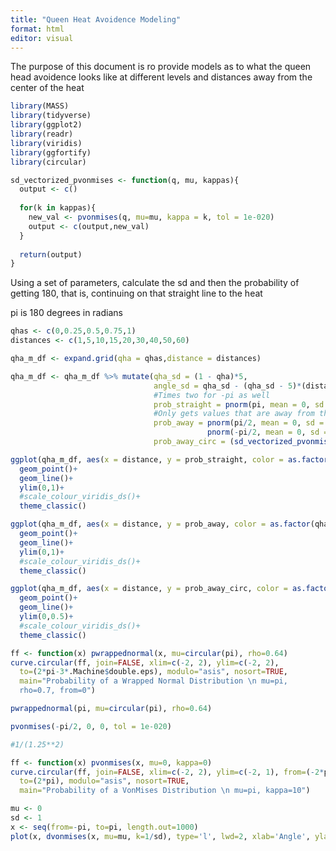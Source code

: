 ```yaml
---
title: "Queen Heat Avoidence Modeling"
format: html
editor: visual
---
```


The purpose of this document is ro provide models as to what the queen head avoidence looks like at different levels and distances away from the center of the heat

```r
library(MASS)
library(tidyverse)
library(ggplot2)
library(readr)
library(viridis)
library(ggfortify)
library(circular)
```

```r
sd_vectorized_pvonmises <- function(q, mu, kappas){
  output <- c()
  
  for(k in kappas){
    new_val <- pvonmises(q, mu=mu, kappa = k, tol = 1e-020)
    output <- c(output,new_val)
  }
  
  return(output)
}
```


Using a set of parameters, calculate the sd and then the probability of getting 180, that is, continuing on that straight line to the heat

pi is 180 degrees in radians

```r

qhas <- c(0,0.25,0.5,0.75,1)
distances <- c(1,5,10,15,20,30,40,50,60)

qha_m_df <- expand.grid(qha = qhas,distance = distances)

qha_m_df <- qha_m_df %>% mutate(qha_sd = (1 - qha)*5,
                                angle_sd = qha_sd - (qha_sd - 5)*(distance/sqrt(34^2+48^2)),
                                #Times two for -pi as well
                                prob_straight = pnorm(pi, mean = 0, sd = angle_sd, lower.tail	= FALSE),
                                #Only gets values that are away from the center
                                prob_away = pnorm(pi/2, mean = 0, sd = angle_sd, lower.tail	= TRUE) -
                                            pnorm(-pi/2, mean = 0, sd = angle_sd, lower.tail	= TRUE),
                                prob_away_circ = (sd_vectorized_pvonmises(q = -3*pi/4, mu=0, kappa = 1/(angle_sd**2))*2))

```



```r

ggplot(qha_m_df, aes(x = distance, y = prob_straight, color = as.factor(qha)))+
  geom_point()+
  geom_line()+
  ylim(0,1)+
  #scale_colour_viridis_ds()+
  theme_classic()

ggplot(qha_m_df, aes(x = distance, y = prob_away, color = as.factor(qha)))+
  geom_point()+
  geom_line()+
  ylim(0,1)+
  #scale_colour_viridis_ds()+
  theme_classic()

ggplot(qha_m_df, aes(x = distance, y = prob_away_circ, color = as.factor(qha)))+
  geom_point()+
  geom_line()+
  ylim(0,0.5)+
  #scale_colour_viridis_ds()+
  theme_classic()


```

```r
ff <- function(x) pwrappednormal(x, mu=circular(pi), rho=0.64)
curve.circular(ff, join=FALSE, xlim=c(-2, 2), ylim=c(-2, 2), 
  to=(2*pi-3*.Machine$double.eps), modulo="asis", nosort=TRUE, 
  main="Probability of a Wrapped Normal Distribution \n mu=pi, 
  rho=0.7, from=0")

pwrappednormal(pi, mu=circular(pi), rho=0.64)

pvonmises(-pi/2, 0, 0, tol = 1e-020)

#1/(1.25**2)

ff <- function(x) pvonmises(x, mu=0, kappa=0)
curve.circular(ff, join=FALSE, xlim=c(-2, 2), ylim=c(-2, 1), from=(-2*pi),
  to=(2*pi), modulo="asis", nosort=TRUE, 
  main="Probability of a VonMises Distribution \n mu=pi, kappa=10")

mu <- 0
sd <- 1
x <- seq(from=-pi, to=pi, length.out=1000)
plot(x, dvonmises(x, mu=mu, k=1/sd), type='l', lwd=2, xlab='Angle', ylab='Probability density', ylim = c(0,1))


```

